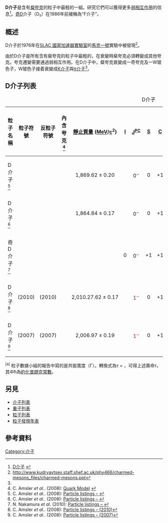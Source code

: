 {{NoteTA|G1=物理学}}
'''D介子'''是含有[[魅夸克|粲夸克]]的粒子中最輕的一組。研究它們可以獲得更多[[弱相互作用|弱相互作用]]的信息<ref name="hyperphysics">[http://hyperphysics.phy-astr.gsu.edu/hbase/particles/dmeson.html D介子] {{Wayback|url=http://hyperphysics.phy-astr.gsu.edu/hbase/particles/dmeson.html |date=20110805082131 }}{{en}}</ref>。[[奇夸克|奇]]D介子（D<sub>s</sub>）在1986年前被稱為“F介子”。

==概述==
D介子於1976年在[[SLAC_國家加速器實驗室|SLAC 國家加速器實驗室]]的[[馬克一號|馬克一號]]實驗中被發現<ref>http://www.kudryavtsev.staff.shef.ac.uk/phy466/charmed-mesons_files/charmed-mesons.ppt{{dead link|date=六月 2017 |bot=InternetArchiveBot }}{{en}}</ref>。

由於D介子是所有含有粲夸克的粒子中最輕的，在衰變時粲夸克必須轉變成其他夸克。夸克遷變需要通過弱相互作用。在D介子中，粲夸克衰變成一奇夸克及一W玻色子，W玻色子接着衰變成[[K介子|K介子]]與[[π介子|π介子]]<ref name="hyperphysics"/>。

==D介子列表==
{| class="wikitable sortable" style="text-align: center;"
|+D介子
|-
! class=unsortable|粒子名稱
! 粒子符號
! 反粒子符號
! class=unsortable|內含夸克<ref name=PDGQuarkmodel>C. Amsler ''et al.''. (2008): [http://pdg.lbl.gov/2008/reviews/quarkmodrpp.pdf Quark Model] {{Wayback|url=http://pdg.lbl.gov/2008/reviews/quarkmodrpp.pdf |date=20110730230034 }}{{en}}</ref>
! [[靜止質量|靜止質量]] ([[電子伏特|MeV]]/[[光速|c]]<sup>2</sup>)
! width="50"|[[同位旋|I]]
! width="50"|[[總角動量|J]]<sup>[[宇稱|P]][[電荷共軛|C]]</sup>
! width="50"|[[奇異數|S]]
! width="50"|[[魅數|C]]
! width="50"|[[底數_(物理學)|B']]
! [[平均壽命|平均壽命]] (s)
! class=unsortable|一般衰變產物<br>
（>所有衰變的5%）
|-
| D介子<ref name=PDGD+>C. Amsler ''et al.''. (2008): [http://pdg.lbl.gov/2008/listings/s031.pdf {{Wayback|url=http://pdg.lbl.gov/2008/listings/s031.pdf |date=20180518025550 }} {{Wayback|url=http://pdg.lbl.gov/2008/listings/s031.pdf |date=20180518025550 }} {{Wayback|url=http://pdg.lbl.gov/2008/listings/s031.pdf |date=20180518025550 }} {{Wayback|url=http://pdg.lbl.gov/2008/listings/s031.pdf |date=20180518025550 }} {{Wayback|url=http://pdg.lbl.gov/2008/listings/s031.pdf |date=20180518025550 }} {{Wayback|url=http://pdg.lbl.gov/2008/listings/s031.pdf |date=20180518025550 }} {{Wayback|url=http://pdg.lbl.gov/2008/listings/s031.pdf |date=20180518025550 }} {{Wayback|url=http://pdg.lbl.gov/2008/listings/s031.pdf |date=20180518025550 }} {{Wayback|url=http://pdg.lbl.gov/2008/listings/s031.pdf |date=20180518025550 }} Particle listings – {{SubatomicParticle|D+-}}]{{en}}</ref>
|align="center"| {{SubatomicParticle|D+}}
|align="center"| {{SubatomicParticle|D-}}
|align="center"| {{SubatomicParticle|link=yes|Charm quark}}{{SubatomicParticle|link=yes|Down antiquark}}
|align="center"| 1,869.62 ± 0.20
|align="center"| {{frac|1|2}}
|align="center"| 0<sup>−</sup>
|align="center"| 0
|align="center"| +1
|align="center"| 0
|align="center"| {{nowrap|1.040 ± 0.007 × 10<sup>−12</sup>}}
|align="center"| http://pdg.lbl.gov/2008/listings/s031.pdf{{Wayback|url=http://pdg.lbl.gov/2008/listings/s031.pdf |date=20180518025550 }}
|-
| D介子<ref name=PDGD0>C. Amsler ''et al.''. (2008): [http://pdg.lbl.gov/2008/listings/s032.pdf {{Wayback|url=http://pdg.lbl.gov/2008/listings/s032.pdf |date=20180518025553 }} {{Wayback|url=http://pdg.lbl.gov/2008/listings/s032.pdf |date=20180518025553 }} {{Wayback|url=http://pdg.lbl.gov/2008/listings/s032.pdf |date=20180518025553 }} {{Wayback|url=http://pdg.lbl.gov/2008/listings/s032.pdf |date=20180518025553 }} {{Wayback|url=http://pdg.lbl.gov/2008/listings/s032.pdf |date=20180518025553 }} {{Wayback|url=http://pdg.lbl.gov/2008/listings/s032.pdf |date=20180518025553 }} {{Wayback|url=http://pdg.lbl.gov/2008/listings/s032.pdf |date=20180518025553 }} {{Wayback|url=http://pdg.lbl.gov/2008/listings/s032.pdf |date=20180518025553 }} {{Wayback|url=http://pdg.lbl.gov/2008/listings/s032.pdf |date=20180518025553 }} Particle listings – {{SubatomicParticle|D0}}]{{en}}</ref>
|align="center"| {{SubatomicParticle|D0}}
|align="center"| {{SubatomicParticle|AntiD0}}
|align="center"| {{SubatomicParticle|link=yes|Charm quark}}{{SubatomicParticle|link=yes|up antiquark}}
|align="center"| 1,864.84 ± 0.17
|align="center"| {{frac|1|2}}
|align="center"| 0<sup>−</sup>
|align="center"| 0
|align="center"| +1
|align="center"| 0
|align="center"| {{nowrap|4.101 ± 0.015 × 10<sup>−13</sup>}}
|align="center"| http://pdg.lbl.gov/2008/listings/s032.pdf{{Wayback|url=http://pdg.lbl.gov/2008/listings/s032.pdf |date=20180518025553 }}
|-
| 奇D介子<ref name=PDGDs>N. Nakamura ''et al''. (2010): [http://pdg.lbl.gov/2010/listings/rpp2010-list-Ds-plus-minus.pdf {{Wayback|url=http://pdg.lbl.gov/2010/listings/rpp2010-list-Ds-plus-minus.pdf |date=20111222130353 }} {{Wayback|url=http://pdg.lbl.gov/2010/listings/rpp2010-list-Ds-plus-minus.pdf |date=20111222130353 }} {{Wayback|url=http://pdg.lbl.gov/2010/listings/rpp2010-list-Ds-plus-minus.pdf |date=20111222130353 }} {{Wayback|url=http://pdg.lbl.gov/2010/listings/rpp2010-list-Ds-plus-minus.pdf |date=20111222130353 }} {{Wayback|url=http://pdg.lbl.gov/2010/listings/rpp2010-list-Ds-plus-minus.pdf |date=20111222130353 }} {{Wayback|url=http://pdg.lbl.gov/2010/listings/rpp2010-list-Ds-plus-minus.pdf |date=20111222130353 }} {{Wayback|url=http://pdg.lbl.gov/2010/listings/rpp2010-list-Ds-plus-minus.pdf |date=20111222130353 }} {{Wayback|url=http://pdg.lbl.gov/2010/listings/rpp2010-list-Ds-plus-minus.pdf |date=20111222130353 }} Particle listings – {{SubatomicParticle|Strange D+-}}]{{en}}</ref>
|align="center"| {{SubatomicParticle|Strange D+}}
|align="center"| {{SubatomicParticle|Strange D-}}
|align="center"| {{SubatomicParticle|link=yes|Charm quark}}{{SubatomicParticle|link=yes|strange antiquark}}
|align="center"| {{val|1968.47|0.33}}
|align="center"| 0
|align="center"| 0<sup><span style="color:red">−</span></sup>
|align="center"| +1
|align="center"| +1
|align="center"| 0
|align="center"| {{sort|-13.1|{{val|5.00|0.07|e=-13}}}}
|align="center"| http://pdg.lbl.gov/2010/listings/rpp2010-list-Ds-plus-minus.pdf{{Wayback|url=http://pdg.lbl.gov/2010/listings/rpp2010-list-Ds-plus-minus.pdf |date=20111222130353 }}
|-
| D介子<ref name=PDGD*+>C. Amsler ''et al.''. (2008): [http://pdg.lbl.gov/2008/listings/m062.pdf {{Wayback|url=http://pdg.lbl.gov/2008/listings/m062.pdf |date=20170130215642 }} {{Wayback|url=http://pdg.lbl.gov/2008/listings/m062.pdf |date=20170130215642 }} {{Wayback|url=http://pdg.lbl.gov/2008/listings/m062.pdf |date=20170130215642 }} {{Wayback|url=http://pdg.lbl.gov/2008/listings/m062.pdf |date=20170130215642 }} {{Wayback|url=http://pdg.lbl.gov/2008/listings/m062.pdf |date=20170130215642 }} {{Wayback|url=http://pdg.lbl.gov/2008/listings/m062.pdf |date=20170130215642 }} {{Wayback|url=http://pdg.lbl.gov/2008/listings/m062.pdf |date=20170130215642 }} {{Wayback|url=http://pdg.lbl.gov/2008/listings/m062.pdf |date=20170130215642 }} {{Wayback|url=http://pdg.lbl.gov/2008/listings/m062.pdf |date=20170130215642 }} Particle listings – {{SubatomicParticle|D*+-}}(2010)]{{en}}</ref>
|align="center"| {{SubatomicParticle|D*+}}(2010)
|align="center"| {{SubatomicParticle|D*-}}(2010)
|align="center"| {{SubatomicParticle|link=yes|Charm quark}}{{SubatomicParticle|link=yes|Down antiquark}}
|align="center"| 2,010.27.62 ± 0.17
|align="center"| <span style="color:red">{{frac|1|2}}</span>
|align="center"| <span style="color:red">1</span><sup><span style="color:red">−</span></sup>
|align="center"| 0
|align="center"| +1
|align="center"| 0
|align="center"| {{nowrap|6.9 ± 1.9 × 10<sup>−21</sup>}}<sup>{{ref|Lifetime|[a]}}</sup>
|align="center"| {{nowrap|{{SubatomicParticle|D0}} + {{SubatomicParticle|link=yes|Pion+}} or}}<br>{{nowrap|{{SubatomicParticle|D+}} + {{SubatomicParticle|link=yes|Pion0}}}}
|-
| D介子<ref name=PDGD*0>C. Amsler ''et al.''. (2008): [http://pdg.lbl.gov/2008/listings/m061.pdf {{Wayback|url=http://pdg.lbl.gov/2008/listings/m061.pdf |date=20180518025611 }} {{Wayback|url=http://pdg.lbl.gov/2008/listings/m061.pdf |date=20180518025611 }} {{Wayback|url=http://pdg.lbl.gov/2008/listings/m061.pdf |date=20180518025611 }} {{Wayback|url=http://pdg.lbl.gov/2008/listings/m061.pdf |date=20180518025611 }} {{Wayback|url=http://pdg.lbl.gov/2008/listings/m061.pdf |date=20180518025611 }} {{Wayback|url=http://pdg.lbl.gov/2008/listings/m061.pdf |date=20180518025611 }} {{Wayback|url=http://pdg.lbl.gov/2008/listings/m061.pdf |date=20180518025611 }} {{Wayback|url=http://pdg.lbl.gov/2008/listings/m061.pdf |date=20180518025611 }} {{Wayback|url=http://pdg.lbl.gov/2008/listings/m061.pdf |date=20180518025611 }} Particle listings – {{SubatomicParticle|D*0}}(2007)]{{en}}</ref>
|align="center"| {{SubatomicParticle|D*0}}(2007)
|align="center"| {{SubatomicParticle|AntiD*0}}(2007)
|align="center"| {{SubatomicParticle|link=yes|Charm quark}}{{SubatomicParticle|link=yes|up antiquark}}
|align="center"| 2,006.97 ± 0.19
|align="center"| <span style="color:red">{{frac|1|2}}</span>
|align="center"| <span style="color:red">1</span><sup><span style="color:red">−</span></sup>
|align="center"| 0
|align="center"| +1
|align="center"| 0
|align="center"| {{nowrap|>3.1 × 10<sup>−22</sup>}}<sup>{{ref|Lifetime|[a]}}</sup>
|align="center"| {{nowrap|{{SubatomicParticle|D0}} + {{SubatomicParticle|link=yes|Pion0}} or}}<br>{{nowrap|{{SubatomicParticle|D0}} + {{SubatomicParticle|link=yes|Photon}}}}
|-
|}
<sup>[a]</sup> {{note|Lifetime}}粒子數據小組的報告中寫的是共振寬度（Γ）。轉換式為τ = {{frac|ħ|Γ}}，可得上述壽命τ，其中ħ為[[約化普朗克常數|約化普朗克常數]]。

==另見==
*[[介子列表|介子列表]]
*[[重子列表|重子列表]]
*[[粒子列表|粒子列表]]
*[[粒子發現年表|粒子發現年表]]

==參考資料==
{{reflist}}

{{Particles}}

[[Category:介子|Category:介子]]